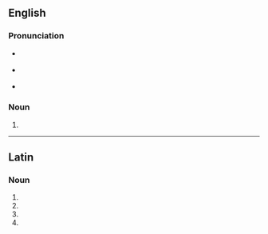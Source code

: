 ==English==

===Pronunciation===
* {{qualifier|[[w:Latin spelling and pronunciation|Latin]], [[ante]] 44–27 [[BC]]}} {{IPA|/skinˈtilːai/|lang=en}}
* {{qualifier|Latin, [[post]] 44–27 BC}} {{IPA|/skinˈtilːɛː/|lang=en}}
* {{a|UK}} {{IPA|/sɪnˈtɪlaɪ/|lang=en}}

===Noun===
{{head|en|noun form}}

# {{plural of|scintilla|lang=en}}

----

==Latin==

===Noun===
{{la-noun-form|scintillae}}

# {{inflection of|scintilla||nom|p|lang=la}}
# {{inflection of|scintilla||gen|s|lang=la}}
# {{inflection of|scintilla||dat|s|lang=la}}
# {{inflection of|scintilla||voc|p|lang=la}}